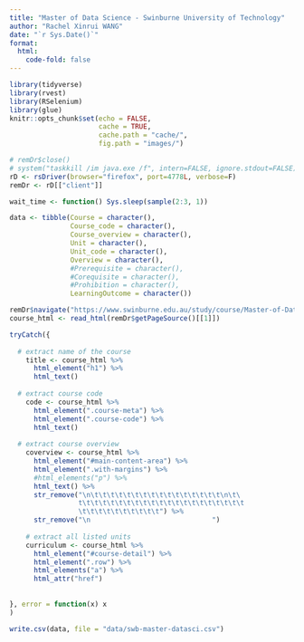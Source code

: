 ```yaml
---
title: "Master of Data Science - Swinburne University of Technology"
author: "Rachel Xinrui WANG"
date: "`r Sys.Date()`"
format: 
  html:
    code-fold: false
---
```


```r
library(tidyverse)
library(rvest)
library(RSelenium)
library(glue)
knitr::opts_chunk$set(echo = FALSE,
                      cache = TRUE,
                      cache.path = "cache/",
                      fig.path = "images/")

```

```r
# remDr$close()
# system("taskkill /im java.exe /f", intern=FALSE, ignore.stdout=FALSE)
rD <- rsDriver(browser="firefox", port=4778L, verbose=F)
remDr <- rD[["client"]]

wait_time <- function() Sys.sleep(sample(2:3, 1))

data <- tibble(Course = character(),
               Course_code = character(),
               Course_overview = character(),
               Unit = character(),
               Unit_code = character(),
               Overview = character(),
               #Prerequisite = character(),
               #Corequisite = character(),
               #Prohibition = character(),
               LearningOutcome = character())

remDr$navigate("https://www.swinburne.edu.au/study/course/Master-of-Data-Science-MA-DATASC/local")
course_html <- read_html(remDr$getPageSource()[[1]])

```


```r
tryCatch({
  
  # extract name of the course
    title <- course_html %>% 
      html_element("h1") %>% 
      html_text()
    
  # extract course code
    code <- course_html %>% 
      html_element(".course-meta") %>% 
      html_element(".course-code") %>% 
      html_text()
    
  # extract course overview
    coverview <- course_html %>% 
      html_element("#main-content-area") %>% 
      html_element(".with-margins") %>% 
      #html_elements("p") %>%
      html_text() %>% 
      str_remove("\n\t\t\t\t\t\t\t\t\t\t\t\t\t\t\t\t\n\t\
                 t\t\t\t\t\t\t\t\t\t\t\t\t\t\t\t\t\t\t\t\t
                 \t\t\t\t\t\t\t\t\t\t") %>% 
      str_remove("\n                              ")
  
    # extract all listed units
    curriculum <- course_html %>% 
      html_element("#course-detail") %>% 
      html_element(".row") %>% 
      html_elements("a") %>% 
      html_attr("href")
  
  
}, error = function(x) x
)
```


```r
write.csv(data, file = "data/swb-master-datasci.csv")

```
